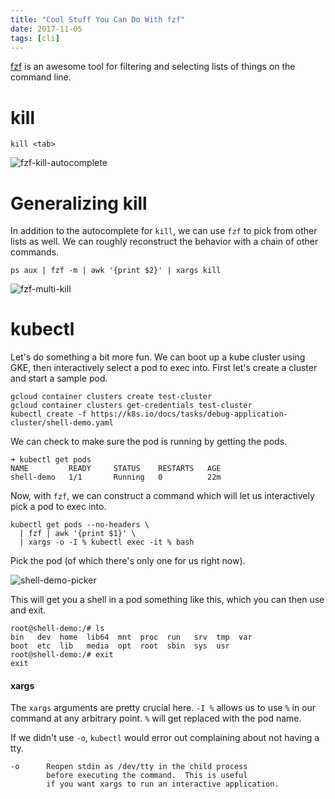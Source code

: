```yaml
---
title: "Cool Stuff You Can Do With fzf"
date: 2017-11-05
tags: [cli]
---
```


[fzf][fzf] is an awesome tool for filtering and selecting lists of
things on the command line.

# kill

```shell
kill <tab>
```

![fzf-kill-autocomplete](/img/fzf-kill-autocomplete.png)

# Generalizing kill

In addition to the autocomplete for `kill`, we can use `fzf` to pick
from other lists as well. We can roughly reconstruct the behavior with
a chain of other commands.

```shell
ps aux | fzf -m | awk '{print $2}' | xargs kill
```

![fzf-multi-kill](/img/fzf-multi-kill.gif)

# kubectl

Let's do something a bit more fun. We can boot up a kube cluster using
GKE, then interactively select a pod to exec into. First let's create
a cluster and start a sample pod.

```shell
gcloud container clusters create test-cluster
gcloud container clusters get-credentials test-cluster
kubectl create -f https://k8s.io/docs/tasks/debug-application-cluster/shell-demo.yaml
```

We can check to make sure the pod is running by getting the pods.

```shell
➜ kubectl get pods
NAME         READY     STATUS    RESTARTS   AGE
shell-demo   1/1       Running   0          22m
```

Now, with `fzf`, we can construct a command which will let us
interactively pick a pod to exec into.

```shell
kubectl get pods --no-headers \
  | fzf | awk '{print $1}' \
  | xargs -o -I % kubectl exec -it % bash
```

Pick the pod (of which there's only one for us right now).

![shell-demo-picker](/img/shell-demo-picker.png)

This will get you a shell in a pod something like this, which you can
then use and exit.

```
root@shell-demo:/# ls
bin   dev  home  lib64	mnt  proc  run	 srv  tmp  var
boot  etc  lib	 media	opt  root  sbin  sys  usr
root@shell-demo:/# exit
exit
```


#### xargs

The `xargs` arguments are pretty crucial here. `-I %` allows us to use
`%` in our command at any arbitrary point. `%` will get replaced with
the pod name.

If we didn't use `-o`, `kubectl` would error out complaining about not
having a tty.

```shell
-o      Reopen stdin as /dev/tty in the child process 
        before executing the command.  This is useful 
        if you want xargs to run an interactive application.
```

[fzf]: https://github.com/junegunn/fzf
